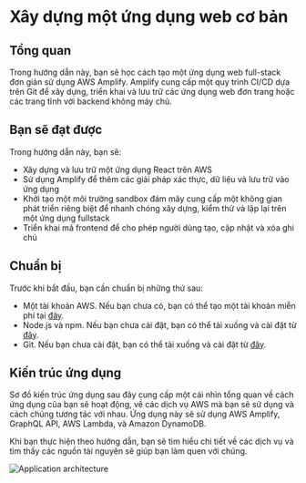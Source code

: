 # Xây dựng một ứng dụng web cơ bản
## Tổng quan
Trong hướng dẫn này, bạn sẽ học cách tạo một ứng dụng web full-stack đơn giản sử dụng AWS Amplify. 
Amplify cung cấp một quy trình CI/CD dựa trên Git để xây dựng, 
triển khai và lưu trữ các ứng dụng web đơn trang hoặc các trang tĩnh với backend không máy chủ.

## Bạn sẽ đạt được
Trong hướng dẫn này, bạn sẽ:
- Xây dựng và lưu trữ một ứng dụng React trên AWS
- Sử dụng Amplify để thêm các giải pháp xác thực, dữ liệu và lưu trữ vào ứng dụng
- Khởi tạo một môi trường sandbox đám mây cung cấp một không gian phát triển riêng biệt để nhanh chóng xây dựng, kiểm thử và lặp lại trên một ứng dụng fullstack
- Triển khai mã frontend để cho phép người dùng tạo, cập nhật và xóa ghi chú

## Chuẩn bị
Trước khi bắt đầu, bạn cần chuẩn bị những thứ sau:
- Một tài khoản AWS. Nếu bạn chưa có, bạn có thể tạo một tài khoản miễn phí tại [đây](https://aws.amazon.com/free/).
- Node.js và npm. Nếu bạn chưa cài đặt, bạn có thể tải xuống và cài đặt từ [đây](https://nodejs.org/en/download/).
- Git. Nếu bạn chưa cài đặt, bạn có thể tải xuống và cài đặt từ [đây](https://git-scm.com/downloads).

## Kiến trúc ứng dụng
Sơ đồ kiến trúc ứng dụng sau đây cung cấp một cái nhìn tổng quan về cách ứng dụng của bạn sẽ hoạt động, 
về các dịch vụ AWS mà bạn sẽ sử dụng và cách chúng tương tác với nhau.
Ứng dụng này sẽ sử dụng AWS Amplify, GraphQL API, AWS Lambda, và Amazon DynamoDB.

Khi bạn thực hiện theo hướng dẫn, bạn sẽ tìm hiểu chi tiết về các dịch vụ và 
tìm thấy các nguồn tài nguyên sẽ giúp bạn làm quen với chúng.

![Application architecture](../images/docs-1.png)